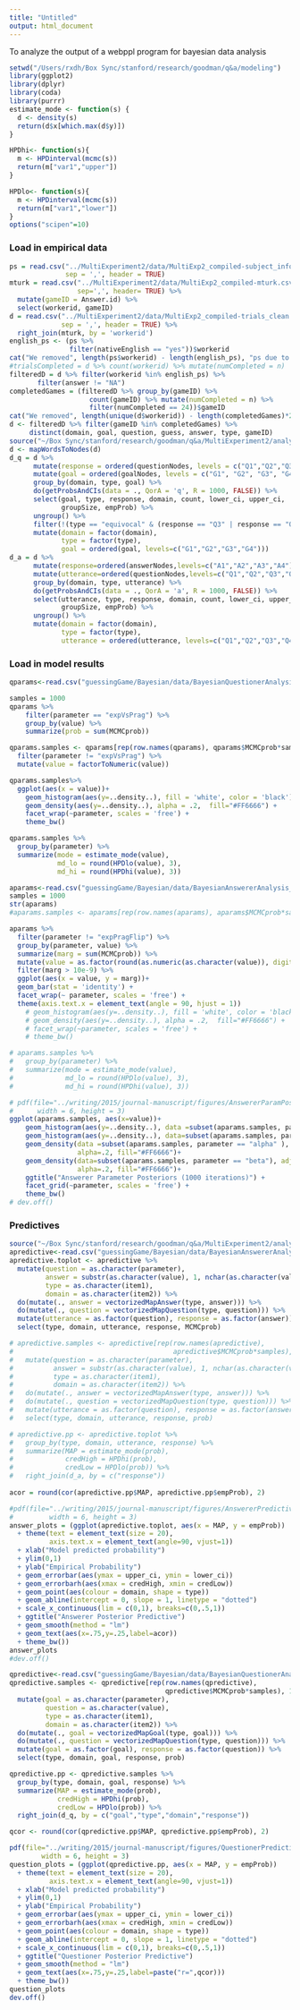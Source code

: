 ```yaml
---
title: "Untitled"
output: html_document
---
```


To analyze the output of a webppl program for bayesian data analysis

```r
setwd("/Users/rxdh/Box Sync/stanford/research/goodman/q&a/modeling")
library(ggplot2)
library(dplyr)
library(coda)
library(purrr)
estimate_mode <- function(s) {
  d <- density(s)
  return(d$x[which.max(d$y)])
}

HPDhi<- function(s){
  m <- HPDinterval(mcmc(s))
  return(m["var1","upper"])
}

HPDlo<- function(s){
  m <- HPDinterval(mcmc(s))
  return(m["var1","lower"])
}
options("scipen"=10) 
```

### Load in empirical data

```r
ps = read.csv("../MultiExperiment2/data/MultiExp2_compiled-subject_information.csv",
              sep = ',', header = TRUE)
mturk = read.csv("../MultiExperiment2/data/MultiExp2_compiled-mturk.csv",
                 sep=',', header= TRUE) %>%
  mutate(gameID = Answer.id) %>%
  select(workerid, gameID)
d = read.csv("../MultiExperiment2/data/MultiExp2_compiled-trials_clean.csv",  
             sep = ',', header = TRUE) %>%
  right_join(mturk, by = 'workerid')
english_ps <- (ps %>% 
               filter(nativeEnglish == "yes"))$workerid
cat("We removed", length(ps$workerid) - length(english_ps), "ps due to language")
#trialsCompleted = d %>% count(workerid) %>% mutate(numCompleted = n)
filteredD = d %>% filter(workerid %in% english_ps) %>% 
       filter(answer != "NA") 
completedGames = (filteredD %>% group_by(gameID) %>% 
                    count(gameID) %>% mutate(numCompleted = n) %>% 
                    filter(numCompleted == 24))$gameID
cat("We removed", length(unique(d$workerid)) - length(completedGames)*2, "games total")
d <- filteredD %>% filter(gameID %in% completedGames) %>% 
     distinct(domain, goal, question, guess, answer, type, gameID)
source("~/Box Sync/stanford/research/goodman/q&a/MultiExperiment2/analysis/analysisHelpers.R")
d <- mapWordsToNodes(d)
d_q = d %>% 
      mutate(response = ordered(questionNodes, levels = c("Q1","Q2","Q3","Q4"))) %>%
      mutate(goal = ordered(goalNodes, levels = c("G1", "G2", "G3", "G4"))) %>%
      group_by(domain, type, goal) %>%
      do(getProbsAndCIs(data = ., QorA = 'q', R = 1000, FALSE)) %>%
      select(goal, type, response, domain, count, lower_ci, upper_ci,
             groupSize, empProb) %>%
      ungroup() %>%
      filter(!(type == "equivocal" & (response == "Q3" | response == "Q4"))) %>%
      mutate(domain = factor(domain),
             type = factor(type),
             goal = ordered(goal, levels=c("G1","G2","G3","G4")))
d_a = d %>% 
      mutate(response=ordered(answerNodes,levels=c("A1","A2","A3","A4"))) %>%
      mutate(utterance=ordered(questionNodes,levels=c("Q1","Q2","Q3","Q4"))) %>%
      group_by(domain, type, utterance) %>%
      do(getProbsAndCIs(data = ., QorA = 'a', R = 1000, FALSE)) %>%
      select(utterance, type, response, domain, count, lower_ci, upper_ci,
             groupSize, empProb) %>%
      ungroup() %>%
      mutate(domain = factor(domain),
             type = factor(type),
             utterance = ordered(utterance, levels=c("Q1","Q2","Q3","Q4")))
```

### Load in model results

```r
qparams<-read.csv("guessingGame/Bayesian/data/BayesianQuestionerAnalysis_loose_Params.csv", sep = ",", row.names = NULL)

samples = 1000
qparams %>% 
    filter(parameter == "expVsPrag") %>%
    group_by(value) %>%
    summarize(prob = sum(MCMCprob))

qparams.samples <- qparams[rep(row.names(qparams), qparams$MCMCprob*samples), 1:2] %>%
  filter(parameter != "expVsPrag") %>%
  mutate(value = factorToNumeric(value))

qparams.samples%>%
  ggplot(aes(x = value))+
    geom_histogram(aes(y=..density..), fill = 'white', color = 'black')+
    geom_density(aes(y=..density..), alpha = .2,  fill="#FF6666") +
    facet_wrap(~parameter, scales = 'free') +
    theme_bw()

qparams.samples %>% 
  group_by(parameter) %>%
  summarize(mode = estimate_mode(value),
            md_lo = round(HPDlo(value), 3),
            md_hi = round(HPDhi(value), 3))
```

```r
aparams<-read.csv("guessingGame/Bayesian/data/BayesianAnswererAnalysis_loose_params.csv", sep = ",", row.names = NULL)
samples = 1000
str(aparams)
#aparams.samples <- aparams[rep(row.names(aparams), aparams$MCMCprob*samples), 1:2]

aparams %>%
  filter(parameter != "expPragFlip") %>%
  group_by(parameter, value) %>%
  summarize(marg = sum(MCMCprob)) %>%
  mutate(value = as.factor(round(as.numeric(as.character(value)), digits = 2))) %>%
  filter(marg > 10e-9) %>%
  ggplot(aes(x = value, y = marg))+
  geom_bar(stat = 'identity') +
  facet_wrap(~ parameter, scales = 'free') +
  theme(axis.text.x = element_text(angle = 90, hjust = 1))
    # geom_histogram(aes(y=..density..), fill = 'white', color = 'black')+
    # geom_density(aes(y=..density..), alpha = .2,  fill="#FF6666") +
    # facet_wrap(~parameter, scales = 'free') +
    # theme_bw()

# aparams.samples %>% 
#   group_by(parameter) %>%
#   summarize(mode = estimate_mode(value),
#             md_lo = round(HPDlo(value), 3),
#             md_hi = round(HPDhi(value), 3))
```

```r
# pdf(file="../writing/2015/journal-manuscript/figures/AnswererParamPosteriors.pdf",
#      width = 6, height = 3)
ggplot(aparams.samples, aes(x=value))+
    geom_histogram(aes(y=..density..), data =subset(aparams.samples, parameter == "alpha" ), binwidth = .1, colour="black", fill="white")+
    geom_histogram(aes(y=..density..), data=subset(aparams.samples, parameter == "beta"), binwidth = .035, colour="black", fill="white")+
    geom_density(data =subset(aparams.samples, parameter == "alpha" ), adjust = 1,
                 alpha=.2, fill="#FF6666")+
    geom_density(data=subset(aparams.samples, parameter == "beta"), adjust = 2,
                 alpha=.2, fill="#FF6666")+
    ggtitle("Answerer Parameter Posteriors (1000 iterations)") +
    facet_grid(~parameter, scales = 'free') +
    theme_bw()
# dev.off()
```

### Predictives

```r
source("~/Box Sync/stanford/research/goodman/q&a/MultiExperiment2/analysis/analysisHelpers.R")
apredictive<-read.csv("guessingGame/Bayesian/data/BayesianAnswererAnalysisPredictives_betaFlipOutside.csv", sep = ",", row.names = NULL)
apredictive.toplot <- apredictive %>% 
  mutate(question = as.character(parameter),
         answer = substr(as.character(value), 1, nchar(as.character(value)) - 1),
         type = as.character(item1),
         domain = as.character(item2)) %>%
  do(mutate(., answer = vectorizedMapAnswer(type, answer))) %>%
  do(mutate(., question = vectorizedMapQuestion(type, question))) %>%
  mutate(utterance = as.factor(question), response = as.factor(answer)) %>%
  select(type, domain, utterance, response, MCMCprob)

# apredictive.samples <- apredictive[rep(row.names(apredictive), 
#                                        apredictive$MCMCprob*samples), 1:5] %>%
#   mutate(question = as.character(parameter), 
#          answer = substr(as.character(value), 1, nchar(as.character(value)) - 1),
#          type = as.character(item1),
#          domain = as.character(item2)) %>%
#   do(mutate(., answer = vectorizedMapAnswer(type, answer))) %>%
#   do(mutate(., question = vectorizedMapQuestion(type, question))) %>%
#   mutate(utterance = as.factor(question), response = as.factor(answer)) %>% 
#   select(type, domain, utterance, response, prob)

# apredictive.pp <- apredictive.toplot %>%
#   group_by(type, domain, utterance, response) %>%
#   summarize(MAP = estimate_mode(prob),
#             credHigh = HPDhi(prob),
#             credLow = HPDlo(prob)) %>%
#   right_join(d_a, by = c("response"))
  
acor = round(cor(apredictive.pp$MAP, apredictive.pp$empProb), 2)

#pdf(file="../writing/2015/journal-manuscript/figures/AnswererPredictive.pdf",
#         width = 6, height = 3)
answer_plots = (ggplot(apredictive.toplot, aes(x = MAP, y = empProb))
  + theme(text = element_text(size = 20),
          axis.text.x = element_text(angle=90, vjust=1))
  + xlab("Model predicted probability")
  + ylim(0,1)
  + ylab("Empirical Probability")
  + geom_errorbar(aes(ymax = upper_ci, ymin = lower_ci)) 
  + geom_errorbarh(aes(xmax = credHigh, xmin = credLow))
  + geom_point(aes(colour = domain, shape = type))
  + geom_abline(intercept = 0, slope = 1, linetype = "dotted")
  + scale_x_continuous(lim = c(0,1), breaks=c(0,.5,1))
  + ggtitle("Answerer Posterior Predictive")
  + geom_smooth(method = "lm")
  + geom_text(aes(x=.75,y=.25,label=acor))
  + theme_bw())
answer_plots
#dev.off()
```

```r
qpredictive<-read.csv("guessingGame/Bayesian/data/BayesianQuestionerAnalysisPredictives_final.csv", sep = ",", row.names = NULL)
qpredictive.samples <- qpredictive[rep(row.names(qpredictive), 
                                       qpredictive$MCMCprob*samples), 1:5] %>%
  mutate(goal = as.character(parameter), 
         question = as.character(value),
         type = as.character(item1),
         domain = as.character(item2)) %>%
  do(mutate(., goal = vectorizedMapGoal(type, goal))) %>%
  do(mutate(., question = vectorizedMapQuestion(type, question))) %>%
  mutate(goal = as.factor(goal), response = as.factor(question)) %>% 
  select(type, domain, goal, response, prob)

qpredictive.pp <- qpredictive.samples %>%
  group_by(type, domain, goal, response) %>%
  summarize(MAP = estimate_mode(prob),
            credHigh = HPDhi(prob),
            credLow = HPDlo(prob)) %>%
  right_join(d_q, by = c("goal","type","domain","response")) 

qcor <- round(cor(qpredictive.pp$MAP, qpredictive.pp$empProb), 2)

pdf(file="../writing/2015/journal-manuscript/figures/QuestionerPredictive.pdf",
        width = 6, height = 3)
question_plots = (ggplot(qpredictive.pp, aes(x = MAP, y = empProb))
  + theme(text = element_text(size = 20),
          axis.text.x = element_text(angle=90, vjust=1))
  + xlab("Model predicted probability")
  + ylim(0,1)
  + ylab("Empirical Probability")
  + geom_errorbar(aes(ymax = upper_ci, ymin = lower_ci)) 
  + geom_errorbarh(aes(xmax = credHigh, xmin = credLow))
  + geom_point(aes(colour = domain, shape = type))
  + geom_abline(intercept = 0, slope = 1, linetype = "dotted")
  + scale_x_continuous(lim = c(0,1), breaks=c(0,.5,1))
  + ggtitle("Questioner Posterior Predictive")
  + geom_smooth(method = "lm")
  + geom_text(aes(x=.75,y=.25,label=paste("r=",qcor)))
  + theme_bw())
question_plots
dev.off()
```
